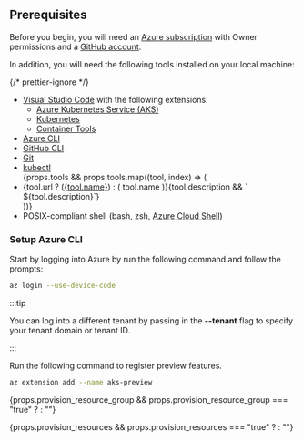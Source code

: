 
## Prerequisites

Before you begin, you will need an [Azure subscription](https://azure.microsoft.com/) with Owner permissions and a [GitHub account](https://github.com/signup).

In addition, you will need the following tools installed on your local machine:

{/* prettier-ignore */}
<ul>
  <li><a href="https://code.visualstudio.com/download" target="_blank" rel="noopener noreferrer">Visual Studio Code</a> with the following extensions:<ul><li><a href="https://marketplace.visualstudio.com/items?itemName=ms-kubernetes-tools.vscode-aks-tools" target="_blank" rel="noopener noreferrer">Azure Kubernetes Service (AKS)</a></li><li><a href="https://marketplace.visualstudio.com/items?itemName=ms-kubernetes-tools.vscode-kubernetes-tools" target="_blank" rel="noopener noreferrer">Kubernetes</a></li><li><a href="https://marketplace.visualstudio.com/items?itemName=ms-azuretools.vscode-containers" target="_blank" rel="noopener noreferrer">Container Tools</a></li></ul></li>
  <li><a href="https://learn.microsoft.com/cli/azure/install-azure-cli?view=azure-cli-latest" target="_blank" rel="noopener noreferrer">Azure CLI</a></li>
  <li><a href="https://cli.github.com/" target="_blank" rel="noopener noreferrer">GitHub CLI</a></li>
  <li><a href="https://git-scm.com/" target="_blank" rel="noopener noreferrer">Git</a></li>
  <li><a href="https://kubernetes.io/docs/reference/kubectl/" target="_blank" rel="noopener noreferrer">kubectl</a></li>
  {props.tools && props.tools.map((tool, index) => (
    <li key={index}>{tool.url ? (<a href={tool.url} target="_blank" rel="noopener noreferrer">{tool.name}</a>) : ( tool.name )}{tool.description && ` ${tool.description}`}</li>
  ))}
  <li>POSIX-compliant shell (bash, zsh, <a href="https://shell.azure.com" target="_blank" rel="noopener noreferrer">Azure Cloud Shell</a>)</li>
</ul>

### Setup Azure CLI

Start by logging into Azure by run the following command and follow the prompts:

```bash
az login --use-device-code
```

:::tip

You can log into a different tenant by passing in the **--tenant** flag to specify your tenant domain or tenant ID.

:::

Run the following command to register preview features.

```bash
az extension add --name aks-preview
```

{props.provision_resource_group && props.provision_resource_group === "true" ? <ProvisionResourceGroup /> : ""}

{props.provision_resources && props.provision_resources === "true" ? <ProvisionResources /> : ""}
